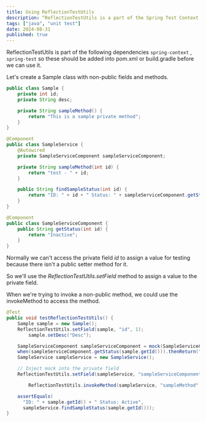 ```yaml
---
title: Using ReflectionTestUtils
description: “ReflectionTestUtils is a part of the Spring Test Context framework. It's a collection for reflection-based utility methods used in a unit, and integration testing scenarios to set the non-public fields, invoke non-public methods, and inject dependencies.” — baeldung
tags: ["java", "unit test"]
date: 2024-08-31
published: true
---
```


ReflectionTestUtils is part of the following dependencies `spring-context` , `spring-test` so these should be added into pom.xml or build.gradle before we can use it.

Let&apos;s create a Sample class with non-public fields and methods.

```java
public class Sample {
	private int id;
	private String desc;

	private String sampleMethod() {
		return "This is a sample private method";
	}
}
```

```java
@Component
public class SampleService {
	@Autowired
	private SampleServiceComponent sampleServiceComponent;

	private String sampleMethod(int id) {
		return "test - " + id;
	}

	public String findSampleStatus(int id) {
		return "ID: " + id + " Status: " + sampleServiceComponent.getStatus(id);
	}
}

@Component
public class SampleServiceComponent {
	public String getStatus(int id) {
		return "Inactive";
	}
}
```

Normally we can&apos;t access the private field *id* to assign a value for testing because there isn&apos;t a public setter method for it.

So we&apos;ll use the *ReflectionTestUtils.setField* method to assign a value to the private field.

When we&apos;re trying to invoke a non-public method, we could use the invokeMethod to access the method.

```java
@Test
public void testReflectionTestUtils() {
    Sample sample = new Sample();
    ReflectionTestUtils.setField(sample, "id", 1);
		sample.setDesc("Desc");

    SampleServiceComponent sampleServiceComponent = mock(SampleServiceComponent.class);
    when(sampleServiceComponent.getStatus(sample.getId())).thenReturn("Active");
    SampleService sampleService = new SampleService();

    // Inject mock into the private field
    ReflectionTestUtils.setField(sampleService, "sampleServiceComponent", sampleServiceComponent);  

		ReflectionTestUtils.invokeMethod(sampleService, "sampleMethod", sample.getId());

    assertEquals(
      "ID: " + sample.getId() + " Status: Active", 
      sampleService.findSampleStatus(sample.getId()));
}
```